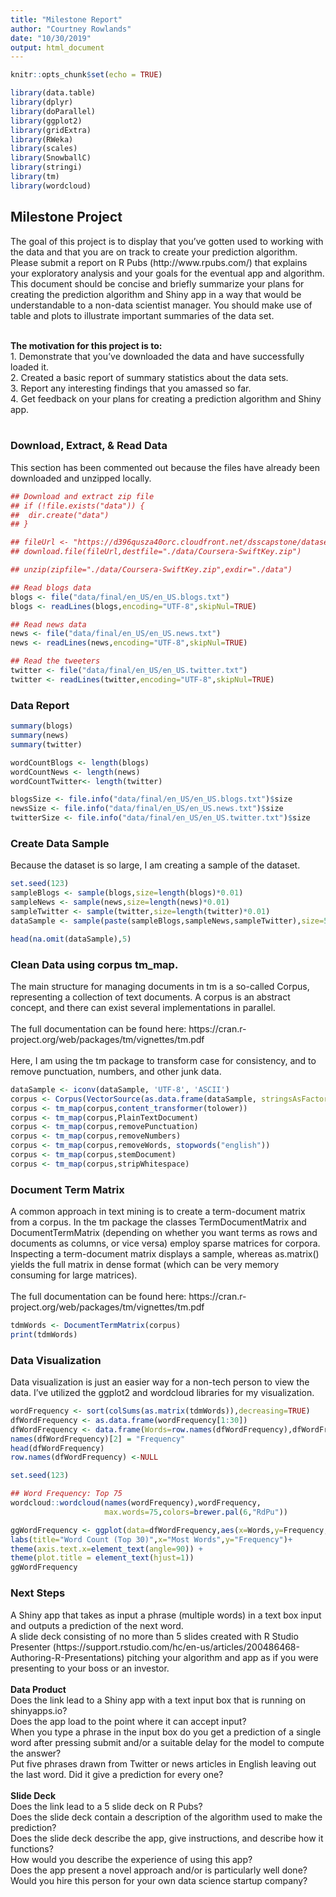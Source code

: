 ---
title: "Milestone Report"
author: "Courtney Rowlands"
date: "10/30/2019"
output: html_document
---

```{r setup, include=FALSE,cache=TRUE}
knitr::opts_chunk$set(echo = TRUE)
```

```{r library, include=FALSE,cache=TRUE}
library(data.table)
library(dplyr)
library(doParallel)
library(ggplot2)
library(gridExtra)
library(RWeka)
library(scales)
library(SnowballC)
library(stringi)
library(tm)
library(wordcloud)
```

## Milestone Project

The goal of this project is to display that you've gotten used to working with the data and that you are on track to create your prediction algorithm. Please submit a report on R Pubs (http://www.rpubs.com/) that explains your exploratory analysis and your goals for the eventual app and algorithm. This document should be concise and briefly summarize your plans for creating the prediction algorithm and Shiny app in a way that would be understandable to a non-data scientist manager. You should make use of table and plots to illustrate important summaries of the data set. <br><br>

<b>The motivation for this project is to:</b><br>
  1. Demonstrate that you've downloaded the data and have successfully loaded it. <br>
  2. Created a basic report of summary statistics about the data sets. <br>
  3. Report any interesting findings that you amassed so far. <br>
  4. Get feedback on your plans for creating a prediction algorithm and Shiny app.<br><br>

### Download, Extract, & Read Data

This section has been commented out because the files have already been downloaded and unzipped locally.<br>
```{r download}
## Download and extract zip file
## if (!file.exists("data")) {
##  dir.create("data")
## }

## fileUrl <- "https://d396qusza40orc.cloudfront.net/dsscapstone/dataset/Coursera-SwiftKey.zip"
## download.file(fileUrl,destfile="./data/Coursera-SwiftKey.zip")

## unzip(zipfile="./data/Coursera-SwiftKey.zip",exdir="./data")
```

```{r readData,cache=TRUE}
## Read blogs data
blogs <- file("data/final/en_US/en_US.blogs.txt")
blogs <- readLines(blogs,encoding="UTF-8",skipNul=TRUE)

## Read news data
news <- file("data/final/en_US/en_US.news.txt") 
news <- readLines(news,encoding="UTF-8",skipNul=TRUE)

## Read the tweeters
twitter <- file("data/final/en_US/en_US.twitter.txt")
twitter <- readLines(twitter,encoding="UTF-8",skipNul=TRUE)

```

### Data Report 

```{r summaryReport,cache=TRUE}
summary(blogs)
summary(news)
summary(twitter)

wordCountBlogs <- length(blogs)
wordCountNews <- length(news)
wordCountTwitter<- length(twitter)

blogsSize <- file.info("data/final/en_US/en_US.blogs.txt")$size
newsSize <- file.info("data/final/en_US/en_US.news.txt")$size
twitterSize <- file.info("data/final/en_US/en_US.twitter.txt")$size
```

### Create Data Sample

Because the dataset is so large, I am creating a sample of the dataset.<br>
```{r dataSample,cache=TRUE}
set.seed(123)
sampleBlogs <- sample(blogs,size=length(blogs)*0.01)
sampleNews <- sample(news,size=length(news)*0.01)
sampleTwitter <- sample(twitter,size=length(twitter)*0.01)
dataSample <- sample(paste(sampleBlogs,sampleNews,sampleTwitter),size=5000,replace=TRUE)

head(na.omit(dataSample),5)
```

### Clean Data using corpus tm_map.

The main structure for managing documents in tm is a so-called Corpus, representing a collection of text documents. A corpus is an abstract concept, and there can exist several implementations in parallel. 
<br><br>The full documentation can be found here: https://cran.r-project.org/web/packages/tm/vignettes/tm.pdf
<br><br>
Here, I am using the tm package to transform case for consistency, and to remove punctuation, numbers, and other junk data.<br>
```{r cleanData,cache=TRUE}
dataSample <- iconv(dataSample, 'UTF-8', 'ASCII')
corpus <- Corpus(VectorSource(as.data.frame(dataSample, stringsAsFactors = FALSE)))
corpus <- tm_map(corpus,content_transformer(tolower))
corpus <- tm_map(corpus,PlainTextDocument)
corpus <- tm_map(corpus,removePunctuation)
corpus <- tm_map(corpus,removeNumbers)
corpus <- tm_map(corpus,removeWords, stopwords("english"))
corpus <- tm_map(corpus,stemDocument)
corpus <- tm_map(corpus,stripWhitespace)
```

### Document Term Matrix

A common approach in text mining is to create a term-document matrix from a corpus. In the tm package the classes TermDocumentMatrix and DocumentTermMatrix (depending on whether you want terms as rows and documents as columns, or vice versa) employ sparse matrices for corpora. Inspecting a term-document matrix displays a sample, whereas as.matrix() yields the full matrix in dense format (which can be very memory consuming for large matrices). 
<br><br>The full documentation can be found here: https://cran.r-project.org/web/packages/tm/vignettes/tm.pdf
<br>

```{r documentTermMatrix,cache=TRUE}
tdmWords <- DocumentTermMatrix(corpus)
print(tdmWords)
```

### Data Visualization 
Data visualization is just an easier way for a non-tech person to view the data. I've utilized the ggplot2 and wordcloud libraries for my visualization.
```{r plotData,cache=TRUE}
wordFrequency <- sort(colSums(as.matrix(tdmWords)),decreasing=TRUE) 
dfWordFrequency <- as.data.frame(wordFrequency[1:30])
dfWordFrequency <- data.frame(Words=row.names(dfWordFrequency),dfWordFrequency)
names(dfWordFrequency)[2] = "Frequency"
head(dfWordFrequency)
row.names(dfWordFrequency) <-NULL

set.seed(123)

## Word Frequency: Top 75
wordcloud::wordcloud(names(wordFrequency),wordFrequency,
                     max.words=75,colors=brewer.pal(6,"RdPu"))

ggWordFrequency <- ggplot(data=dfWordFrequency,aes(x=Words,y=Frequency,fill=Frequency)) + geom_histogram(stat="identity") + 
labs(title="Word Count (Top 30)",x="Most Words",y="Frequency")+
theme(axis.text.x=element_text(angle=90)) + 
theme(plot.title = element_text(hjust=1))
ggWordFrequency
```

### Next Steps
A Shiny app that takes as input a phrase (multiple words) in a text box input and outputs a prediction of the next word.<br>
A slide deck consisting of no more than 5 slides created with R Studio Presenter (https://support.rstudio.com/hc/en-us/articles/200486468-Authoring-R-Presentations) pitching your algorithm and app as if you were presenting to your boss or an investor.<br><br>
<b>Data Product</b><br>
Does the link lead to a Shiny app with a text input box that is running on shinyapps.io?<br>
Does the app load to the point where it can accept input?<br>
When you type a phrase in the input box do you get a prediction of a single word after pressing submit and/or a suitable delay for the model to compute the answer?<br>
Put five phrases drawn from Twitter or news articles in English leaving out the last word. Did it give a prediction for every one?<br><br>
<b>Slide Deck</b><br>
Does the link lead to a 5 slide deck on R Pubs?<br>
Does the slide deck contain a description of the algorithm used to make the prediction?<br>
Does the slide deck describe the app, give instructions, and describe how it functions?<br>
How would you describe the experience of using this app?<br>
Does the app present a novel approach and/or is particularly well done?<br>
Would you hire this person for your own data science startup company?<br>

